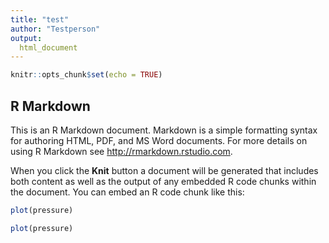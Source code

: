 ```yaml
---
title: "test"
author: "Testperson"
output:
  html_document
---
```


```r
knitr::opts_chunk$set(echo = TRUE)
```

## R Markdown

This is an R Markdown document. Markdown is a simple formatting syntax for authoring HTML, PDF, and MS Word documents. For more details on using R Markdown see <http://rmarkdown.rstudio.com>.

When you click the **Knit** button a document will be generated that includes both content as well as the output of any embedded R code chunks within the document. You can embed an R code chunk like this:

<div class = "row">
<div class = "col-md-6">
```r
plot(pressure)
```
</div>
<div class = "col-md-6">
```r
plot(pressure)
```
</div>
</div>
